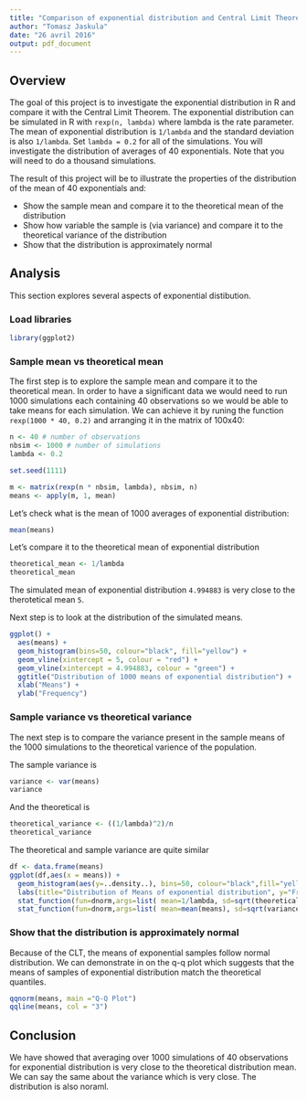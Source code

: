 ```yaml
---
title: "Comparison of exponential distribution and Central Limit Theorem"
author: "Tomasz Jaskula"
date: "26 avril 2016"
output: pdf_document
---
```


## Overview

The goal of this project is to investigate the exponential distribution in R and compare it with the Central Limit Theorem. The exponential distribution can be simulated in R with `rexp(n, lambda)` where lambda is the rate parameter. The mean of exponential distribution is `1/lambda` and the standard deviation is also `1/lambda`. Set `lambda = 0.2` for all of the simulations. You will investigate the distribution of averages of 40 exponentials. Note that you will need to do a thousand simulations.

The result of this project will be to illustrate the properties of the distribution of the mean of 40 exponentials and:

* Show the sample mean and compare it to the theoretical mean of the distribution
* Show how variable the sample is (via variance) and compare it to the theoretical variance of the distribution
* Show that the distribution is approximately normal

## Analysis

This section explores several aspects of exponential distibution.

### Load libraries

```r
library(ggplot2)
```

### Sample mean vs theoretical mean

The first step is to explore the sample mean and compare it to the theoretical mean. In order to have a significant data we would need to run 1000 simulations each containing 40 observations so we would be able to take means for each simulation. We can achieve it by runing the function `rexp(1000 * 40, 0.2)` and arranging it in the matrix of 100x40:

```r
n <- 40 # number of observations
nbsim <- 1000 # number of simulations
lambda <- 0.2

set.seed(1111)

m <- matrix(rexp(n * nbsim, lambda), nbsim, n)
means <- apply(m, 1, mean)
```

Let's check what is the mean of 1000 averages of exponential distribution:

```r
mean(means)
```

Let's compare it to the theoretical mean of exponential distribution

```r
theoretical_mean <- 1/lambda
theoretical_mean
```

The simulated mean of exponential distribution `4.994883` is very close to the therotetical mean `5`.

Next step is to look at the distribution of the simulated means.

```r
ggplot() + 
  aes(means) + 
  geom_histogram(bins=50, colour="black", fill="yellow") + 
  geom_vline(xintercept = 5, colour = "red") + 
  geom_vline(xintercept = 4.994883, colour = "green") + 
  ggtitle("Distribution of 1000 means of exponential distribution") + 
  xlab("Means") + 
  ylab("Frequency")
```

### Sample variance vs theoretical variance

The next step is to compare the variance present in the sample means of the 1000 simulations to the theoretical varience of the population.

The sample variance is 

```r
variance <- var(means)
variance
```

And the theoretical is

```r
theoretical_variance <- ((1/lambda)^2)/n
theoretical_variance
```

The theoretical and sample variance are quite similar

```r
df <- data.frame(means)
ggplot(df,aes(x = means)) +
  geom_histogram(aes(y=..density..), bins=50, colour="black",fill="yellow") +
  labs(title="Distribution of Means of exponential distribution", y="Frequency") +
  stat_function(fun=dnorm,args=list( mean=1/lambda, sd=sqrt(theoretical_variance)), color = "red", size = 1.0) +
  stat_function(fun=dnorm,args=list( mean=mean(means), sd=sqrt(variance)), color = "green", size = 1.0)
```

### Show that the distribution is approximately normal

Because of the CLT, the means of exponential samples follow normal distribution. We can demonstrate in on the q-q plot which suggests that the means of samples of exponential distribution match the theoretical quantiles.

```r
qqnorm(means, main ="Q-Q Plot")
qqline(means, col = "3")
```

## Conclusion

We have showed that averaging over 1000 simulations of 40 observations for exponential distribution is very close to the theoretical distribution mean. We can say the same about the variance which is very close. The distribution is also noraml.